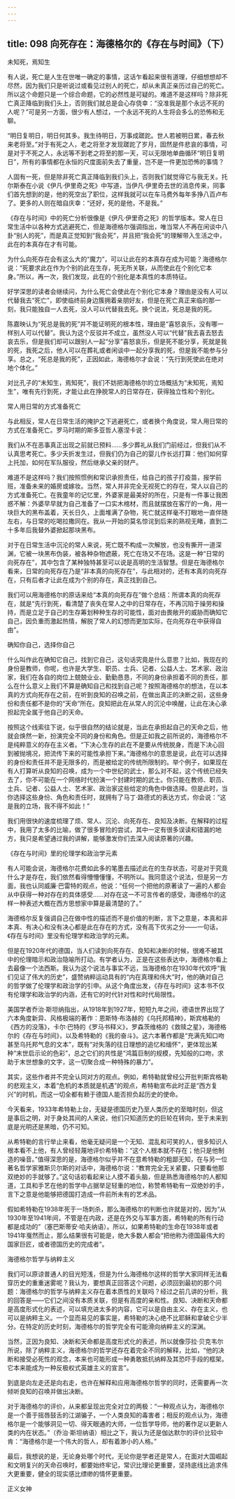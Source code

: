 ```yaml
---
---
---
```

title: 098 向死存在：海德格尔的《存在与时间》（下）
---







未知死，焉知生

有人说，死亡是人生在世唯一确定的事情，这话乍看起来很有道理，仔细想想却不尽然，因为我们只是听说过或看见过别人的死亡，却从未真正亲历过自己的死亡。所以这个命题只是一个综合命题，它的必然性是可疑的。难道不是这样吗？除非死亡真正降临到我们头上，否则我们就总是会心存侥幸：“没准我是那个永远不死的人呢？”可是另一方面，很少有人想过，一个永远不死的人生将会多么的恐怖和无聊。

“明日复明日，明日何其多。我生待明日，万事成蹉跎。世人若被明日累，春去秋来老将至。”对于有死之人，老之将至才发现蹉跎了岁月，固然是件悲哀的事情，可是对于不死之人，永远等不到老之将至的那一天，可以无限地单曲循环“明日复明日”，所有的事情都在永恒的尺度面前失去了重量，岂不是一件更加恐怖的事情？

人固有一死，但是除非死亡真正降临到我们头上，否则我们就觉得它与我无关。托尔斯泰在小说《伊凡·伊里奇之死》中写道，当伊凡·伊里奇去世的消息传来，同事们首先想到的是，他的死空出了职位，这样我就可以在车马费外每年多挣八百卢布了。更多的人则在暗自庆幸：“还好，死的是他，不是我。”

《存在与时间》中的死亡分析很像是《伊凡·伊里奇之死》的哲学版本。常人在日常生活中以各种方式逃避死亡，但是海德格尔强调指出，唯当常人不再在闲谈中八卦“别人的死”，而是真正觉知到“我会死”，并且把“我会死”的理解带入生活之中，此在的本真存在才有可能。

为什么向死存在会有这么大的“魔力”，可以让此在的本真存在成为可能？海德格尔说：“死要求此在作为个别的此在生存，死无所关联，从而使此在个别化它本身。”所以，再一次，我们发现，此在的个别化是本真性的本质特征。

好学深思的读者会继续问，为什么死亡会使此在个别化它本身？理由是没有人可以代替我去“死亡”，即使临终前身边簇拥着亲朋好友，但是在死亡真正来临的那一刻，我只能独自一人去死，没人可以代替我去死。换个说法，死总是我的死。

陈嘉映认为“死总是我的死”并不能证明死的根本性，理由是“喜怒哀乐，没有哪一样别人可以代替”。我认为这个反驳并不成立，虽然没人可以“代替”我去喜去怒去哀去乐，但是我们却可以跟别人一起“分享”喜怒哀乐，但是死不能分享，死就是我的死，我死之后，他人可以在葬礼或者闲谈中一起分享我的死，但是我不能参与分享。总之，“死总是我的死”，正因如此，海德格尔才会说：“先行到死使此在绝对地个体化。”

对比孔子的“未知生，焉知死”，我们不妨把海德格尔的立场概括为“未知死，焉知生”，唯有先行到死，才能让此在挣脱常人的日常存在，获得独立性和个别化。


常人用日常的方式准备死亡

与此相反，常人在日常生活的掩护之下逃避死亡，或者换个角度说，常人用日常的方式在准备死亡。罗马时期的斯多亚哲人塞涅卡说：

我们从不在恶事真正出现之前就已预料……多少葬礼从我们门前经过，但我们从不认真思考死亡。多少夭折发生过，但我们仍为自己的婴儿作长远打算：他们如何穿上托加，如何在军队服役，然后继承父亲的财产。

难道不是这样吗？我们按照惯例和常识承担责任，给自己的孩子打疫苗，报学前班，准备未来的婚房或嫁妆。当然，常人并非完全无视死亡的存在，常人以自己的方式准备死亡。在我童年的记忆里，外婆家是最美好的所在，只是有一件事让我困惑不解：外婆早早就为自己准备了一口实木棺材，而且就摆放在客厅的一角，用一块巨大的黑布盖着，天长日久，上面堆满了杂物，死亡就这样毫不打眼地一直伴随左右，与日常的吃喝拉撒同在。我从一开始的莫名惊诧到后来的熟视无睹，直到二十多年后我替外婆掀起那块黑布。

对于在日常生活中沉沦的常人来说，死亡既不构成一次解放，也没有撕开一道深渊，它被一块黑布伪装，被各种杂物遮蔽，死亡在场又不在场。这是一种“日常的向死存在”，其中包含了某种独特甚至可以说是高明的生活智慧。但是在海德格尔看来，日常的向死存在乃是“非本真的向死存在”，与此相对的，还有本真的向死存在，只有后者才让此在成为个别的存在，真正找到自己。

我们可以用海德格尔的原话来给“本真的向死存在”做个总结：所谓本真的向死存在，就是“先行到死，看清楚了丧失在常人之中的日常存在，不再沉陷于操劳和操持，而是立足于自己的生存筹划种种生存的可能性，面对由畏敞开的威胁而确知它自己，因负重而激起热情，解脱了常人的幻想而更加实际，在向死存在中获得自由”。


确知你自己，选择你自己

什么叫作此在确知它自己，找到它自己，这句话究竟是什么意思？比如，我现在的身份是教师，你呢，也许是大学生、职员、士兵、记者、公益人士、艺术家、政治家，我们在各自的岗位上兢兢业业、勤勤恳恳，不同的身份承担着不同的责任，那么在什么意义上我们不算是确知自己和找到自己呢？按照海德格尔的想法，在以本真的方式向死存在之前，在听到良知的召唤之前，在做出真正的决断之前，这些身份和责任都不是你的“天命”所在。良知把此在从常人的沉沦中唤醒，让此在决心承担起完全属于他自己的天命。

按照这个线索往下说，似乎很自然的结论就是，当此在承担起自己的天命之后，他就会焕然一新，扮演完全不同的身份和角色。但是正如我之前所说的，海德格尔不是纯粹意义的存在主义者。“下决心生存的此在不是要从传统脱身，而是下决心回到被抛境况，把流传下来的可能性承担下来。”海德格尔的意思是说，此在可以选择的身份和责任并不是无限多的，而是被给定的传统所限制的。举个例子，如果现在有人打算听从良知的召唤，成为一个中世纪的武士，那么对不起，这个传统已经失去了，你不可能在一个网络时代扮演一个封建时期的武士。你只能在教师、职员、士兵、记者、公益人士、艺术家、政治家这些给定的角色中做选择。但是此时，当你选择这些身份、角色和责任时，就拥有了马丁·路德式的表达方式，你会说：“这是我的立场，我不得不如此！”

我们用很快的速度梳理了烦、常人、沉沦、向死存在、良知及决断。在解释的过程中，我用了太多的比喻，做了很多冒险的尝试，其中一定有很多误读和错漏的地方，我只是希望通过我的讲解，能够激发你们去深入阅读原著的兴趣。


《存在与时间》里的伦理学和政治学元素

有人可能会说，海德格尔花费如此多的笔墨去描述此在的生存状态，可是对于究竟什么才是存在，我们依然看得懵懵懂懂，不明所以。我同意这个说法，但是另一方面，我也认同威廉·巴雷特的观点，他说：“任何一个把他的原著读了一遍的人都会从中获得一种对存在的具体感受……对存在这一不可言传者的感受，海德格尔的这样一种表述大概在西方思想家中算是最清楚的了。”

海德格尔反复强调自己在做中性的描述而不是价值的判断，言下之意是，本真和非本真、有决心和没有决心都是此在存在的方式，没有高下优劣之分——一句话，《存在与时间》里没有伦理学和政治学的元素。

但是在1920年代的德国，当人们读到向死存在、良知和决断的时候，很难不被其中的伦理暗示和政治隐喻所打动。有学者认为，正是在这些表达中，海德格尔看上去最像一个法西斯。我认为这个说法与事实不远，当海德格尔在1930年代欢呼“我们见证了伟大的历史”，盛赞纳粹运动具有的“内在真理和伟大”时，他的确对自己的哲学做了伦理学和政治学的引申。从这个角度出发，《存在与时间》这本书不仅有伦理学和政治学的内涵，还有它的时代针对性和时代局限性。

美国学者乔治·斯坦纳指出，从1918年到1927年，短短九年之间，德语世界出现了六本角度新异、风格极端的著作：恩斯特·布洛赫的《乌托邦精神》，斯宾格勒的《西方的没落》，卡尔·巴特的《罗马书释义》，罗森茨维格的《救赎之星》，海德格尔的《存在与时间》，以及希特勒的《我的奋斗》。这六本著作都是“充满先知口吻甚至乌托邦气息的文本”，既有“对失落的往日理想的追忆和缅怀”，更体现出某种“末世启示论的色彩”，总之它们的共性是“鸿篇巨制的规模，先知般的口吻，求助于末世想象的文字，这一切聚合成一种特殊的暴力”。

其实，这些作者并不完全认同对方的观点。例如，希特勒就曾经公开批判斯宾格勒的悲观主义，本着“危机的本质就是机遇”的观点，希特勒宣布此时正是“西方复兴”的时机，而这一切全都有赖于德国人能否担负起历史的使命。

今天看来，1933年希特勒上台，无疑是德国历史乃至人类历史的至暗时刻，但这是事后之明，对于身处其间的人来说，他们只知道历史的巨轮在转向，至于未来到底是光明还是黑暗，仍不可知。

从希特勒的言行举止来看，他毫无疑问是一个无知、混乱和可笑的人，很多知识人根本看不上他，有人曾经轻蔑地评价希特勒：“这个人根本就不存在；他只是他制造的噪音。”值得深思的是，海德格尔似乎并不在意希特勒的粗鄙无知，在与另一位著名哲学家雅斯贝尔斯的对话中，海德格尔说：“教育完全无关紧要，只要看他那双绝妙的手就够了。”这句话初看起来让人摸不着头脑，但是熟悉海德格尔的人都知道，工具和手艺在他的哲学中占据举足轻重的地位，称赞希特勒有一双绝妙的手，言下之意是他能够把德国打造成一件前所未有的艺术品。

假如希特勒在1938年死于一场刺杀，那么海德格尔的判断也许就是对的，因为“从1930年至1941年间，不管是在内政，还是在外交与军事方面，希特勒的所有行动都是成功的”（塞巴斯蒂安·哈夫纳语）。所以，如果希特勒的生命在1938年或者1941年戛然而止，那么结果很有可能是，绝大多数人都会“把他称为德国最伟大的国家巨匠，或者德国历史的完成者”。


海德格尔哲学与纳粹主义

我们可以原谅普通人的目光短浅，但是为什么海德格尔这样的哲学大家同样无法看穿历史的重重迷雾呢？我认为，要想真正回答这个问题，必须回到最初的那个问题：海德格尔的哲学与纳粹主义存在着本质性的关联吗？经过之前几讲的分析，我的回答是——它们之间没有本质关联，但是有高度的亲和性。良知、决断和天命都是高度形式化的表述，可以填充进太多的内容，它可以是自由主义、存在主义，也可以是纳粹主义。一个显而易见的事实是，希特勒的决心绝不比耶稣和拿破仑少半分。在特定的历史时刻，海德格尔的哲学完全有可能滑向纳粹主义的深渊。

当然，正因为良知、决断和天命都是高度形式化的表述，所以就像莎拉·贝克韦尔所说，除了纳粹主义，海德格尔的哲学还存在着完全不同的解释，比如，“他的决断和接受必死性的观念，本来也可能形成一种勇敢抵抗纳粹及其恐吓手段的框架。它本来能成为一种反极权式英雄主义的宣言”。

到底是向左走还是向右走，也许在解释和应用海德格尔哲学的同时，还需要再一次倾听良知的召唤并做出决断。

对于海德格尔的评价，从来都呈现出完全对立的两极：“一种观点认为，海德格尔是一个善于摇唇鼓舌的江湖骗子，一个人类良知的毒害者；相反的观点认为，海德格尔是一个能够洞见一切、得天眼通的大师，一位哲学导师，他的著作足以更新人类的内在状态。”（乔治·斯坦纳语）相比之下，我认为还是伽达默尔的评价比较中肯：“海德格尔是一个伟大的哲人，却有着渺小的人格。”

最后，我想说的是，无论身处哪个时代，无论你是学者还是常人，在面对大国崛起和文明复兴的天命召唤时，都要始终牢记，常识比理论更重要，坚持底线比追求伟大更重要，健全的现实感比缥缈的情怀更重要。

正义女神